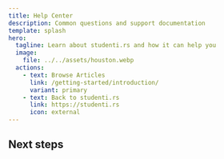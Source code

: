 ```yaml
---
title: Help Center
description: Common questions and support documentation
template: splash
hero:
  tagline: Learn about studenti.rs and how it can help you
  image:
    file: ../../assets/houston.webp
  actions:
    - text: Browse Articles
      link: /getting-started/introduction/
      variant: primary
    - text: Back to studenti.rs
      link: https://studenti.rs
      icon: external
---
```



## Next steps

<CardGrid stagger>
  <LinkCard
    title="Getting Started"
    description="Learn more about studenti.rs platform"
    href="/getting-started/introduction"
  />
  <LinkCard
    title="Uploading"
    description="DOs and DON'Ts for content uploading"
    href="/uploading/accepted-documents"
  />
  <LinkCard
    title="Copyright"
    description="Learn more about studenti.rs platform"
    href="/copyright/what-is-copyright"
  />
  <LinkCard
    title="Support"
    description="We document a lot. In case we missed something - get in touch!"
    href="/support/copyright-infringement/"
  />
</CardGrid>

